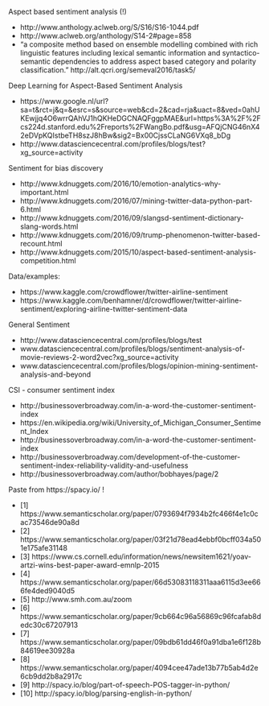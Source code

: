 
Aspect based sentiment analysis (!)

- http://www.anthology.aclweb.org/S/S16/S16-1044.pdf
- http://www.aclweb.org/anthology/S14-2#page=858
- "a composite method based on ensemble modelling combined with rich linguistic features including lexical semantic information and syntactico-semantic dependencies to address aspect based category and polarity classification." http://alt.qcri.org/semeval2016/task5/

Deep Learning for Aspect-Based Sentiment Analysis

- https://www.google.nl/url?sa=t&rct=j&q=&esrc=s&source=web&cd=2&cad=rja&uact=8&ved=0ahUKEwjjq4O6wrrQAhVJ1hQKHeDGCNAQFggpMAE&url=https%3A%2F%2Fcs224d.stanford.edu%2Freports%2FWangBo.pdf&usg=AFQjCNG46nX42eDVpKQIstbeTH8szJ8hBw&sig2=Bx00CjssCLaNG6VXq8_bDg
- http://www.datasciencecentral.com/profiles/blogs/test?xg_source=activity

Sentiment for bias discovery

- http://www.kdnuggets.com/2016/10/emotion-analytics-why-important.html
- http://www.kdnuggets.com/2016/07/mining-twitter-data-python-part-6.html
- http://www.kdnuggets.com/2016/09/slangsd-sentiment-dictionary-slang-words.html
- http://www.kdnuggets.com/2016/09/trump-phenomenon-twitter-based-recount.html
- http://www.kdnuggets.com/2015/10/aspect-based-sentiment-analysis-competition.html

Data/examples:

- https://www.kaggle.com/crowdflower/twitter-airline-sentiment
- https://www.kaggle.com/benhamner/d/crowdflower/twitter-airline-sentiment/exploring-airline-twitter-sentiment-data

General Sentiment

- http://www.datasciencecentral.com/profiles/blogs/test 
- www.datasciencecentral.com/profiles/blogs/sentiment-analysis-of-movie-reviews-2-word2vec?xg_source=activity
- www.datasciencecentral.com/profiles/blogs/opinion-mining-sentiment-analysis-and-beyond

CSI - consumer sentiment index

- http://businessoverbroadway.com/in-a-word-the-customer-sentiment-index
- https://en.wikipedia.org/wiki/University_of_Michigan_Consumer_Sentiment_Index
- http://businessoverbroadway.com/in-a-word-the-customer-sentiment-index
- http://businessoverbroadway.com/development-of-the-customer-sentiment-index-reliability-validity-and-usefulness
- http://businessoverbroadway.com/author/bobhayes/page/2  

Paste from https://spacy.io/ !

- [1] https://www.semanticscholar.org/paper/0793694f7934b2fc466f4e1c0cac73546de90a8d
- [2] https://www.semanticscholar.org/paper/03f21d78ead4ebbf0bcff034a501e175afe31148
- [3] https://www.cs.cornell.edu/information/news/newsitem1621/yoav-artzi-wins-best-paper-award-emnlp-2015
- [4] https://www.semanticscholar.org/paper/66d53083118311aaa6115d3ee666fe4ded9040d5
- [5] http://www.smh.com.au/zoom
- [6] https://www.semanticscholar.org/paper/9cb664c96a56869c96fcafab8dedc30c67207913
- [7] https://www.semanticscholar.org/paper/09bdb61dd46f0a91dba1e6f128b84619ee30928a
- [8] https://www.semanticscholar.org/paper/4094cee47ade13b77b5ab4d2e6cb9dd2b8a2917c
- [9] http://spacy.io/blog/part-of-speech-POS-tagger-in-python/
- [10] http://spacy.io/blog/parsing-english-in-python/

